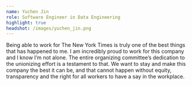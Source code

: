 ```yaml
---
name: Yuchen Jin
role: Software Engineer in Data Engineering
highlight: true
headshot: /images/yuchen_jin.png
---
```

Being able to work for The New York Times is truly one of the best things that has happened to me. I am incredibly proud to work for this company and I know I’m not alone. The entire organizing committee’s dedication to the unionizing effort is a testament to that. We want to stay and make this company the best it can be, and that cannot happen without equity, transparency and the right for all workers to have a say in the workplace.
